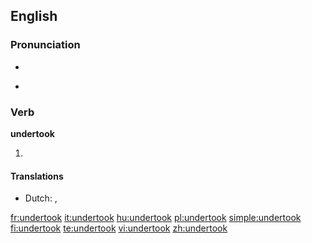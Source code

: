 ==English==

===Pronunciation===
* {{IPA|/ʌndəɻˈtʊk/}}
* {{audio|En-us-undertook.ogg|Audio (US)}}
*: {{rhymes|ʊk}}

===Verb===
'''undertook'''

# {{simple past of|[[undertake]]}}

====Translations====
{{trans-top|past tense of undertake}}
* Dutch: {{t-|nl|ondernam}}, {{t-|nl|ondernamen}}
{{trans-mid}}
{{trans-bottom}}

[[fr:undertook]]
[[it:undertook]]
[[hu:undertook]]
[[pl:undertook]]
[[simple:undertook]]
[[fi:undertook]]
[[te:undertook]]
[[vi:undertook]]
[[zh:undertook]]